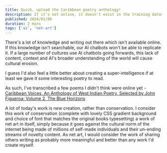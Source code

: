 ```yaml
---
title: Quick, upload the Caribbean poetry anthology!
description: If it's not online, it doesn't exist in the training dataset.
published: 2024/01/06
duration: 2 mins
tags: ['ai', 'net-art']
---
```


There's a lot of knowledge and writing out there which isn't available online. If this knowledge isn't searchable, our AI chatbots won't be able to replicate it. If a large number of cultures use AI chatbots going forwards, this lack of content, context and AI's broader understanding of the world will cause cultural erosion.

I guess I'd also feel a little better about creating a super-intelligence if at least we gave it some interesting poetry to read.

As such, I've transcribed a few poems I didn't think were online yet - [Caribbean Voices, An Anthology of West Indian Poetry, Selected by John Figueroa: Volume 2, The Blue Horizons](https://jhancock532.github.io/the-blue-horizons/)

A lot of today's work is new creation, rather than conservation. I consider this work of conservation (complete with lovely CSS gradient background and choice of font that matches the original books typesetting) a work of net art in itself, simply because it goes against the cultural norm of the internet being made of millions of self-made individuals and their un-ending streams of novelty content. As net art, I would consider the work of sharing others writing as probably more meaningful and better than any work I'd create myself.
